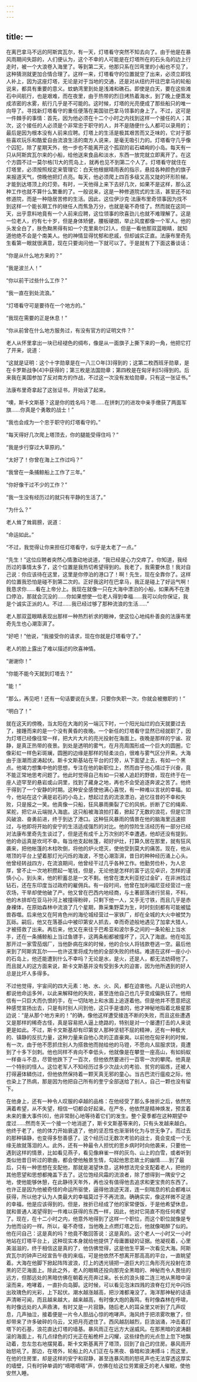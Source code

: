 ```yaml
---
---
---
```

title: 一
---




在离巴拿马不远的阿斯宾瓦尔，有一天，灯塔看守突然不知去向了。由于他是在暴风雨期间失踪的，人们便认为，这个不幸的人可能是在灯塔所在的石头岛的边上行走时，被一个大浪卷入海里了。等到第二天，他那只系在凹弯里的小船也不见了，这种猜测就更加合情合理了。这样一来，灯塔看守的位置就空了出来，必须立即找人补上，因为这座灯塔，无论是对于当地的交通，还是对从纽约开往巴拿马的轮船说来，都具有重要的意义。蚊蚋湾里到处是浅滩和礁石。即使是白天，要在这些滩石中间航行，也是艰难，而在夜里，由于热带的烈日烤热着海水，到了晚上便蒸发成浓密的水雾，航行几乎是不可能的。这时候，灯塔的光亮便成了那些船只的唯一向导了。寻找新灯塔看守的重任便落在美国驻巴拿马领事的身上了。不过，这可是一件棘手的事情：首先，因为他必须在十二个小时之内找到这样一个接任的人；其次，这个接任的人必须是个非常忠于职守的人，并不是随便什么人都可以录用的；最后是因为根本没有人前来应聘。灯塔上的生活是极其艰苦而又乏味的，它对于那些喜欢玩乐和酷爱自由流浪生活的南方人说来，是毫无吸引力的。灯塔看守几乎像个囚犯，除了星期天外，他一步也不能离开这个孤寂的岩石嶙峋的小岛。每天有一只从阿斯宾瓦尔来的小船，给他送来食品和淡水，东西一放完就立即离开了。在这个方圆不过一莫尔格[1]大的荒岛上，就再也见不到第二个人了。灯塔看守就住在灯塔里，必须按照规定来管理它：白天他根据晴雨表的指示，悬挂各种颜色的旗子来报道天气，傍晚他把灯点亮。每天，他必须爬上四百多级又高又陡的环形阶梯，才能到达塔顶上的灯旁。有时，一天他得上来下去好几次，如果不是这样，那么这种工作也就不算什么繁重的了。一般说来，这是一种修道院式的生活，甚至还不如修道院，而是一种隐居苦修的生活。因此，这位伊沙克·法康布里奇领事因为找不到这样一个能长期工作的继任人而焦急万分，也就是毫不奇怪了。然而就在这同一天，出乎意料地竟有一个人前来应聘，这位领事的欣喜劲儿也就不难理解了。这是一位老人，约有七十岁，但是身体矫健，腰板硬朗，举止风度都像一个军人。他的头发全白了，肤色黝黑得有如一个克里奥尔[2]人，但是一看他那双蓝眼睛，就知道他绝不会是个南美人。他的神情显得忧郁和悲戚，但却诚实正直。法康布里奇先生看第一眼就很满意，现在只要询问他一下就可以了。于是就有了下面这番谈话：

“你是从什么地方来的？”

“我是波兰人！”

“你以前干过些什么工作？”

“我一直在到处流浪。”

“灯塔看守可是要待在一个地方的。”

“我现在需要的正是休息！”

“你从前曾在什么地方服务过，有没有官方的证明文件？”

老人从怀里拿出一块已经褪色的绸布，像是从一面旗子上撕下来的一角，他把它打了开来，说道：

“这就是证明：这个十字勋章是在一八三○年[3]得到的；这第二枚西班牙勋章，是在卡罗斯战争[4]中获得的；第三枚是法国勋章；第四枚是在匈牙利[5]得到的。后来我在美国参加了反对南方的作战，不过这一次没有发给勋章，只有这一张证书。”

法康布里奇拿起了这张证书，开始读了起来。

“噢，斯卡文斯基？这是你的姓名吗？嗯……在拼刺刀的进攻中亲手缴获了两面军旗……你真是个勇敢的战士！”

“我也会成为一个忠于职守的灯塔看守的。”

“每天得好几次爬上塔顶去，你的腿能受得住吗？”

“我是步行穿过大草原的。”

“太好了！你曾在海上工作过吗？”

“我曾在一条捕鲸船上工作了三年。”

“你好像干过不少的工作？”

“我一生没有经历过的就只有平静的生活了。”

“为什么？”

老人耸了耸肩膀，说道：

“命运如此。”

“不过，我觉得让你来担任灯塔看守，似乎是太老了一点。”

“先生！”这位应聘者突然心情激动地说道，“我已经是心力交瘁了。你知道，我经历过的事情太多了，这个位置是我热切希望得到的。我老了，我需要休息！我对自己说：你应该待在这里，这里是你停泊的港口了！啊！先生，现在全靠你了。这样的位置我恐怕是碰不到第二次的。正好我这时在巴拿马，我正是碰上了好运气啊！我恳求你……看在上帝分上。我现在就像一只在大海中漂泊的小船，如果再不在港口停泊，那就会沉没的……你如果想使一位老人得到幸福……我可以向你保证，我是个诚实正派的人。不过……我已经过够了那种流浪的生活……”

老人那双蓝眼睛表现出那样一种热烈祈求的眼神，使这位心地纯朴善良的法康布里奇先生也心潮澎湃了。

“好吧！”他说，“我接受你的请求，现在你就是灯塔看守了。”

老人的脸上露出了难以描述的欣喜神情。

“谢谢你！”

“你能不能今天就到灯塔去？”

“能！”

“那么，再见吧！还有一句话要说在头里，只要你失职一次，你就会被撤职的！”

“明白了！”

就在这天的傍晚，当太阳在大海的另一端沉下时，一个阳光灿烂的白天就要过去了，接踵而来的是一个没有黄昏的夜晚。一个新任的灯塔看守显然已经就职了，因为灯塔已经像往常一样，把大片大片的亮光投射在海面上。夜晚是那样的宁谧、寂静，是真正热带的夜景。到处是透明的雾气，在月亮周围形成一个巨大的圆圈，它像彩虹一样色彩斑斓，圆圈的边缘是那样的轻柔淡白，很难与雾气区分开来。大海由于涨潮而波涛起伏。斯卡文斯基站在平台的灯旁，从下面望上去，有如一个黑点。他竭力想集中他的思想，专注在他的新职位上，然而由于他心情过于兴奋，竟不能正常地思考问题了。他此时觉得自己有如一只被人追赶的野兽，现在终于在一座人迹罕至的悬岩或山洞里，找到了藏身之地，再也不会受追逐奔波之苦了。他终于得到了一个安静的时期。这种安全感使他满心喜悦，有一种难以言状的幸福。如今，他站在这个满是岩石的小岛上，想起过去的流浪漂泊，追忆往昔的不幸和失败，只是报之一笑。他真像一只船，狂风暴雨撕裂了它的风帆，折断了它的绳索、桨舵，把它从云端抛入海底。这只船被海浪拍打着，掀起了无数的浪花，但是它顶风破浪、奋勇前进，终于到达了港口。这种狂风暴雨的情景在他的脑海里迅速掠过，与他即将开始的安宁的生活适成强烈的对比。他的惊险生活经历有一部分已经对法康布里奇先生谈过了，但是还有成千上万次别的不幸遭遇，他却还没有提到。他的命运真是坎坷不幸。每当他支起帐篷，砌好炉灶，打算久居在那里，就有狂风袭来，把他帐篷的木柱吹倒，将他的炉火熄灭，使他受到莫大的痛苦。现在，他从塔顶的平台上望着那灯光闪烁的海波，不觉心潮澎湃，昔日的种种经历涌上心头。他曾经转战四方，在流浪期间，他曾经干过几乎各种工作。他勤劳俭朴，为人忠厚，曾不止一次地积攒起一笔钱，但是，无论他是怎样的富于远见卓识，怎样的谨慎小心，到头来，他的积蓄总是一文不剩。他曾在澳大利亚挖过金矿，在非洲找过钻石，还在东印度当过政府的雇佣兵。有一段时间，他曾在加利福尼亚经营过一座农场，干旱却使他破了产。他又曾在巴西内地经商，与土著部落进行贸易，不料，他的木排却在亚马孙河上被撞得粉碎，只剩下他一人，又手无寸铁，而且几乎是赤身裸体，在原始森林中流浪了几个星期，靠采集野菜为生，时时刻刻都有可能被猛兽吞噬。后来他又在阿肯色州的海伦城经营过一家铁厂，却在全城的大火中被焚为瓦砾。嗣后，他又在落基山中被印第安人抓去，幸而奇迹般地遇见了加拿大猎人，才被搭救了出来。再后来，他又在来往于巴希亚和波尔多之间的一条轮船上当水手，还在一条捕鲸船上当过鱼镖手，这两条船都被撞坏了，沉入了海底。他在哈瓦那开过一家雪茄烟厂，当他卧病在床的时候，他的合伙人将钱款卷逃一空。最后他来到了阿斯宾瓦尔——也许这里将成为他的全部失败的终结。难道在这样一座小小的石岛上，他还能遭到什么不幸吗？无论是水，是火，还是人，都无法妨碍他了。而且就人的这方面来说，斯卡文斯基并没有受到多大的迫害，因为他所遇到的好人总是比坏人多得多。

不过他觉得，宇宙间的四大元素：地、水、火、风，都在迫害他。凡是认识他的人都说他命运多舛，以此来解释他的失败，甚至连他自己也几乎变成偏执狂了。他相信有一只巨大而仇恨的手，在一切陆地上和水面上追逐着他。但是他并不愿意把这种感觉宣扬出去，只是有时别人问到他，这只手是谁的，他才神秘地指着北极星那边说：“是从那个地方来的！”的确，像他这样遭受接连不断的失败，而且这些遭遇又是那样的稀奇古怪，真是容易把人逼上绝路的，特别是对一个屡遭打击的人来说更是如此。不过，斯卡文斯基却有印第安人那种坚韧不屈的精神，还有一种极大的、镇静的反抗力量，这种力量来自他心灵的正直豪爽。以前他在匈牙利的时候，有一次，由于他不愿抓住别人为搭救他而抛给他的马镫，不愿向人屈服求饶，竟遭到了十多下剑刺。他也同样不肯向不幸低头，他就像是在攀登一座高山，有如蚂蚁一样奋斗不息，尽管他跌下了一百次，但他依然要进行一百零一次的攀爬。他真是一个特别的怪人。这位老军人不知经历过多少次战火的考验、贫穷的锻炼，还被人打得遍体鳞伤过，但他依然保持着一颗天真无邪的童心。当古巴流行瘟疫之际，他也染上了热病，那是因为他把自己所有的奎宁全部送给了别人，自己一颗也没有留下。

在他身上，还有一种令人叹服的卓越的品格：在他经受了那么多挫折之后，依然充满着希望，从不失望，相信一切都会好起来。在严冬，他依然是精神焕发，预言着未来的重大事件[6]，他非常耐心地等待着它们的发生。整个夏季都在这种期望中度过……然而冬天一个接一个地消逝了，斯卡文斯基等来的，只有头发越来越白。他终于老了，他的体力开始衰退了，他的坚忍性也渐渐转化为与世无争了。而过去的那种镇静，也变得多愁善感了。这个经历过无数次考验的战士，竟会变成一个无缘无故就落泪的人。此外，还有一种最令人担忧的思乡病时时向他袭来，只要他一遇到这样的情景，比如看见燕子，看见像麻雀一样的灰鸟、山上的白雪，或者听到类似他昔日听过的歌曲，都会使他触景生情，勾起他思恋故土的幽情……到了最后，只有一种思想在支配他，那就是渴望休息，这种想法完全支配着老人，把他的其他愿望和思想都掩盖下去了。这位饱经风霜的流浪者，除了想得到一隅安宁之地，使他能够休憩，在此静待天年外，再也没有值得他去追求和更宝贵的东西了。也许正是因为他被奇怪的命运所驱使，逼得他浪迹天涯，连一刻喘息的机会都难以获得，所以他才认为人类最大的幸福莫过于不再流浪。确确实实，像这样微不足道的幸福，他是应该得到的。但是，挫折已经成了他的家常便饭，于是他希望休息，就和普通人渴望得到一件难以获得的东西一样，因此，他对它简直不抱任何希望了。现在，在十二小时之内，他意外地得到了这样一个职位，而这个职位就像是专为他而设的一样。所以，毫不奇怪，当他晚上点燃灯塔之后，他就像喝醉了似的。他在问自己：这是真的吗？他竟不敢回答说：这是真的。这个老人一小时又一小时地站在灯塔平台上，这种现实本身就给他提供了毋庸置疑的证据。他凝视着，心里美滋滋的，终于相信这是真的了，他仿佛觉得，这是他生平第一次看见大海。阿斯宾瓦尔的钟声已经宣告午夜的来临，可是他依然不想离开那高高的平台，一直眺望着。大海在他脚下掀起阵阵波浪，灯上的透光镜把一道巨大的三角形亮光投射在漆黑的茫茫海面上。除此之外，老人的眼睛还投向那完全黑暗的、神秘而令人畏怯的远方，但那远处的黑暗仿佛在朝着光亮奔过来。长长的浪头接二连三地从黑暗中滚滚而来，咆哮着，一直扑向岛脚。这时候，可以看见泡沫四溅的浪脊在灯光中闪烁出玫瑰色的光彩，上下起伏。潮水越涨越高，把沙滩都淹没了。海洋那神秘的话语声清晰可闻，而且越来越大，越来越高，有时像大炮的轰鸣，有时像森林在呼啸，有时像远处的人声鼎沸，有时又是一片寂静。随后老人的耳朵里又听到了几声叹息，几声抽泣，接着便是一片令人胆战心惊的咆哮声。海风终于把浓雾吹散了，但却带来了许多破碎的乌云，又把月亮遮住了。西风越刮越烈，巨浪汹涌，冲击着灯塔下的石基，浪花直达灯塔的墙基。暴风雨正在远方大逞威风。在那黑暗的波涛翻滚的海面上，有几点绿色的灯光正在船桅杆上闪耀，这些绿色的光点忽上忽下地飘动着，忽左忽右地摆晃着。斯卡文斯基离开了塔顶，回到了自己的住房。暴风雨开始怒吼了。那边，在塔外，轮船上的人们正在与黑夜、昏暗和浪涛搏斗；而这里，在他的住房里，却是这样的安宁和寂静，甚至连暴风雨的怒吼声也无法穿透这厚实的墙壁，只有时钟单调的“嘀嗒嘀嗒”声，仿佛在给这位劳累疲乏的老人催眠，使他安然入睡。